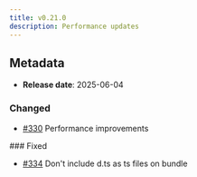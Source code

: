 ```yaml
---
title: v0.21.0
description: Performance updates
---
```


## Metadata

- **Release date**: 2025-06-04

### Changed

- [#330](https://github.com/InditexTech/weavejs/issues/330) Performance improvements

### Fixed

- [#334](https://github.com/InditexTech/weavejs/issues/334) Don't include d.ts as ts files on bundle
